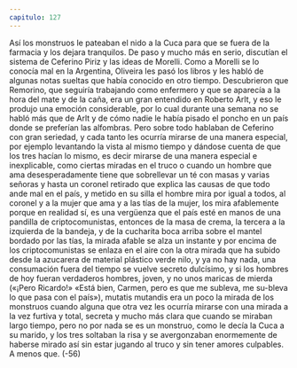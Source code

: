 ```yaml
---
capitulo: 127
---
```


Así los monstruos le pateaban el nido a la Cuca para que se fuera de la
farmacia y los dejara tranquilos. De paso y mucho más en serio, discutían el
sistema de Ceferino Piriz y las ideas de Morelli. Como a Morelli se lo conocía mal
en la Argentina, Oliveira les pasó los libros y les habló de algunas notas sueltas
que había conocido en otro tiempo. Descubrieron que Remorino, que seguiría
trabajando como enfermero y que se aparecía a la hora del mate y de la caña, era
un gran entendido en Roberto Arlt, y eso le produjo una emoción considerable,
por lo cual durante una semana no se habló más que de Arlt y de cómo nadie le
había pisado el poncho en un país donde se preferían las alfombras. Pero sobre
todo hablaban de Ceferino con gran seriedad, y cada tanto les ocurría mirarse de
una manera especial, por ejemplo levantando la vista al mismo tiempo y dándose
cuenta de que los tres hacían lo mismo, es decir mirarse de una manera especial e
inexplicable, como ciertas miradas en el truco o cuando un hombre que ama
desesperadamente tiene que sobrellevar un té con masas y varias señoras y hasta
un coronel retirado que explica las causas de que todo ande mal en el país, y
metido en su silla el hombre mira por igual a todos, al coronel y a la mujer que
ama y a las tías de la mujer, los mira afablemente porque en realidad sí, es una
vergüenza que el país esté en manos de una pandilla de criptocomunistas,
entonces de la masa de crema, la tercera a la izquierda de la bandeja, y de la
cucharita boca arriba sobre el mantel bordado por las tías, la mirada afable se
alza un instante y por encima de los criptocomunistas se enlaza en el aire con la
otra mirada que ha subido desde la azucarera de material plástico verde nilo, y
ya no hay nada, una consumación fuera del tiempo se vuelve secreto dulcísimo,
y si los hombres de hoy fueran verdaderos hombres, joven, y no unos maricas de
mierda («¡Pero Ricardo!» «Está bien, Carmen, pero es que me subleva, me su-bleva lo que pasa con el país»), mutatis mutandis era un poco la mirada de los
monstruos cuando alguna que otra vez les ocurría mirarse con una mirada a la
vez furtiva y total, secreta y mucho más clara que cuando se miraban largo
tiempo, pero no por nada se es un monstruo, como le decía la Cuca a su marido,
y los tres soltaban la risa y se avergonzaban enormemente de haberse mirado así
sin estar jugando al truco y sin tener amores culpables. A menos que.
(-56)

